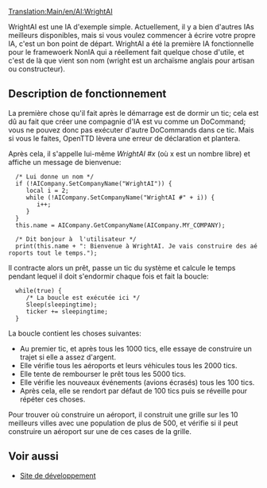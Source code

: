[[Translation:Main/en/AI:WrightAI]]
{{en/-}}
{{fr/NonIA}}

WrightAI est une IA d'exemple simple. Actuellement, il y a bien d'autres IAs meilleurs disponibles, mais si vous voulez commencer à écrire votre propre IA, c'est un bon point de départ.
WrightAI a été la première IA fonctionnelle pour le framewoerk NonIA qui a réellement fait quelque chose d'utile, et c'est de là que vient son nom (wright est un archaïsme anglais pour artisan ou constructeur).

== Description de fonctionnement ==
La première chose qu'il fait après le démarrage est de dormir un tic; cela est dû au fait que créer une compagnie d'IA est vu comme un DoCommand; vous ne pouvez donc pas exécuter d'autre DoCommands dans ce tic. Mais si vous le faites, OpenTTD lèvera une erreur de déclaration et plantera.

Après cela, il s'appelle lui-même ''WrightAI #x'' (où x est un nombre libre) et affiche un message de bienvenue:

    
   /* Lui donne un nom */
   if (!AICompany.SetCompanyName("WrightAI")) {
      local i = 2;
      while (!AICompany.SetCompanyName("WrightAI #" + i)) {
         i++;
      }
   }
   this.name = AICompany.GetCompanyName(AICompany.MY_COMPANY);
   
   /* Dit bonjour à  l'utilisateur */
   print(this.name + ": Bienvenue à WrightAI. Je vais construire des aéroports tout le temps.");

Il contracte alors un prêt, passe un tic du système et calcule le temps pendant lequel il doit s'endormir chaque fois et fait la boucle:
   while(true) {
      /* La boucle est exécutée ici */
      Sleep(sleepingtime);
      ticker += sleepingtime;
   }

La boucle contient les choses suivantes:
* Au premier tic, et après tous les 1000 tics, elle essaye de construire un trajet si elle a assez d'argent.
* Elle vérifie tous les aéroports et leurs véhicules tous les 2000 tics.
* Elle tente de rembourser le prêt tous les 5000 tics.
* Elle vérifie les nouveaux événements (avions écrasés) tous les 100 tics.
* Après cela, elle se rendort par défaut de 100 tics puis se réveille pour répéter ces choses.

Pour trouver où construire un aéroport, il construit une grille sur les 10 meilleurs villes avec une population de plus de 500, et vérifie si il peut construire un aéroport sur une de ces cases de la grille.

== Voir aussi ==
* [http://noai.openttd.org/projects/show/ai-wrightai Site de développement]